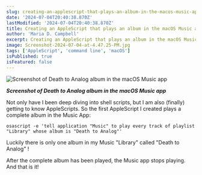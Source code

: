 ```yaml
---
slug: creating-an-applescript-that-plays-an-album-in-the-macos-music-app
date: '2024-07-04T20:40:38.870Z'
lastModified: '2024-07-04T20:40:38.870Z'
title: Creating an AppleScript that plays an album in the macOS Music app
author: 'Maria D. Campbell'
excerpt: Creating an AppleScript that plays an album in the macOS Music app.
image: Screenshot-2024-07-04-at-4.47.25-PM.jpg
tags: ['AppleScript', 'command line', 'macOS']
isPublished: true
isFeatured: false
---
```


![Screenshot of Death to Analog album in the macOS Music app](Screenshot-2024-07-04-at-4.47.25-PM.jpg)

***Screenshot of Death to Analog album in the macOS Music app***


Not only have I been deep diving into shell scripts, but I am also (finally) getting to know AppleScripts. So the first AppleScript I created plays a complete album in the Music App:

```shell
osascript -e 'tell application "Music" to play every track of playlist "Library" whose album is "Death to Analog"'
```

Luckily there is only one album in my Music "Library" called "Death to Analog"
!

After the complete album has been played, the Music app stops playing. And that is it!

